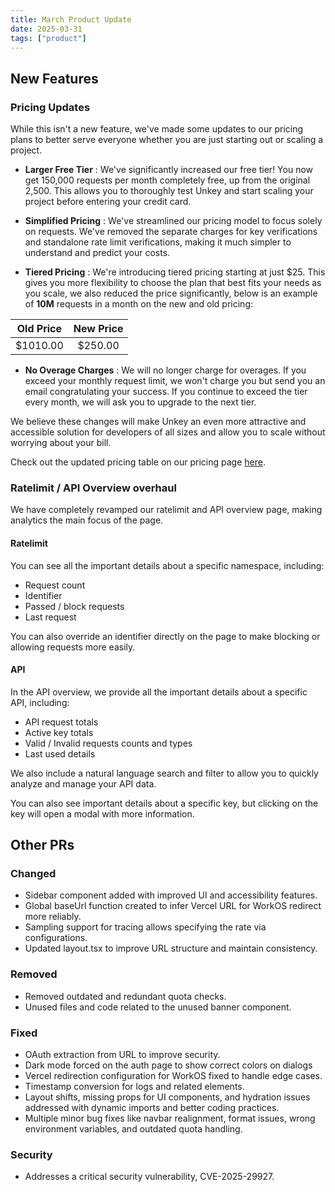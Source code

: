 ```yaml
---
title: March Product Update
date: 2025-03-31
tags: ["product"]
---
```


## New Features

### Pricing Updates

While this isn't a new feature, we've made some updates to our pricing plans to better serve everyone whether you are just starting out or scaling a project.

- **Larger Free Tier** : We've significantly increased our free tier! You now get 150,000 requests per month completely free, up from the original 2,500. This allows you to thoroughly test Unkey and start scaling your project before entering your credit card.

- **Simplified Pricing** : We've streamlined our pricing model to focus solely on requests. We've removed the separate charges for key verifications and standalone rate limit verifications, making it much simpler to understand and predict your costs.

- **Tiered Pricing** : We're introducing tiered pricing starting at just $25. This gives you more flexibility to choose the plan that best fits your needs as you scale, we also reduced the price significantly, below is an example of **10M** requests in a month on the new and old pricing:

| Old Price | New Price |
|:---------:|:---------:|
| $1010.00  | $250.00   |

- **No Overage Charges** : We will no longer charge for overages. If you exceed your monthly request limit, we won't charge you but send you an email congratulating your success. If you continue to exceed the tier every month, we will ask you to upgrade to the next tier.

We believe these changes will make Unkey an even more attractive and accessible solution for developers of all sizes and allow you to scale without worrying about your bill.

Check out the updated pricing table on our pricing page [here](/pricing).

### Ratelimit / API Overview overhaul

We have completely revamped our ratelimit and API overview page, making analytics the main focus of the page.

#### Ratelimit

You can see all the important details about a specific namespace, including:

- Request count
- Identifier
- Passed / block requests
- Last request

<ImageZoom src="/images/changelog/2025-04-04/ratelimits.png" alt="Ratelimits example" width="1920" height="1080"/>

You can also override an identifier directly on the page to make blocking or allowing requests more easily.

<ImageZoom src="/images/changelog/2025-04-04/override.png" alt="Override example" width="1920" height="1080"/>

#### API

In the API overview, we provide all the important details about a specific API, including:

- API request totals
- Active key totals
- Valid / Invalid requests counts and types
- Last used details

We also include a natural language search and filter to allow you to quickly analyze and manage your API data.

<ImageZoom src="/images/changelog/2025-04-04/overview.png" alt="API Overview example" width="1920" height="1080"/>

You can also see important details about a specific key, but clicking on the key will open a modal with more information.

<ImageZoom src="/images/changelog/2025-04-04/keyDetails.png" alt="Key Details example" width="1920" height="1080"/>

## Other PRs

### Changed
- Sidebar component added with improved UI and accessibility features.
- Global baseUrl function created to infer Vercel URL for WorkOS redirect more reliably.
- Sampling support for tracing allows specifying the rate via configurations.
- Updated layout.tsx to improve URL structure and maintain consistency.

### Removed
- Removed outdated and redundant quota checks.
- Unused files and code related to the unused banner component.

### Fixed
- OAuth extraction from URL to improve security.
- Dark mode forced on the auth page to show correct colors on dialogs
- Vercel redirection configuration for WorkOS fixed to handle edge cases.
- Timestamp conversion for logs and related elements.
- Layout shifts, missing props for UI components, and hydration issues addressed with dynamic imports and better coding practices.
- Multiple minor bug fixes like navbar realignment, format issues, wrong environment variables, and outdated quota handling.

### Security
- Addresses a critical security vulnerability, CVE-2025-29927.
